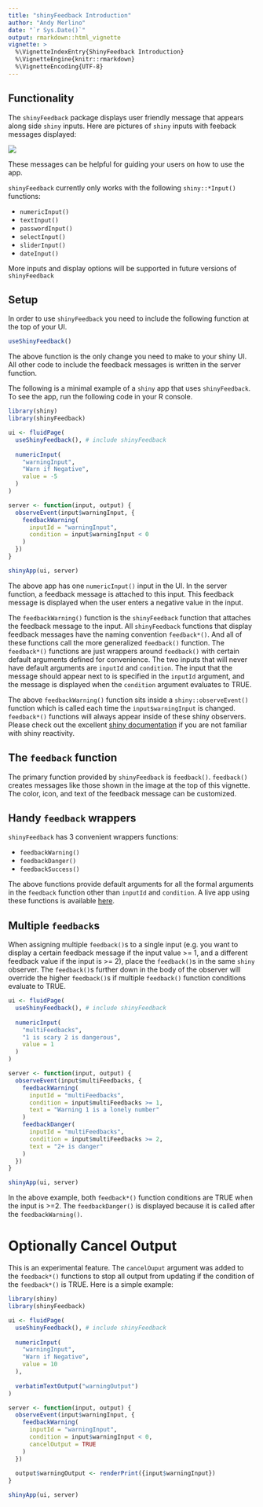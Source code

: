 ```yaml
---
title: "shinyFeedback Introduction"
author: "Andy Merlino"
date: "`r Sys.Date()`"
output: rmarkdown::html_vignette
vignette: >
  %\VignetteIndexEntry{ShinyFeedback Introduction}
  %\VignetteEngine{knitr::rmarkdown}
  %\VignetteEncoding{UTF-8}
---
```


## Functionality

The `shinyFeedback` package displays user friendly message that appears along side `shiny` inputs.  Here are pictures of `shiny` inputs with feeback messages displayed:

![](feedback-screenshot.png)

These messages can be helpful for guiding your users on how to use the app. 

`shinyFeedback` currently only works with the following `shiny::*Input()` functions:

- `numericInput()`
- `textInput()`
- `passwordInput()`
- `selectInput()`
- `sliderInput()`
- `dateInput()`

More inputs and display options will be supported in future versions of `shinyFeedback`

## Setup

In order to use `shinyFeedback` you need to include the following function at the top of your UI.

```r
useShinyFeedback()
```

The above function is the only change you need to make to your shiny UI.  All other code to include the feedback messages is written in the server function.

The following is a minimal example of a `shiny` app that uses `shinyFeedback`.  To see the app, run the following code in your R console.

```r
library(shiny)
library(shinyFeedback)

ui <- fluidPage(
  useShinyFeedback(), # include shinyFeedback
  
  numericInput(
    "warningInput",
    "Warn if Negative",
    value = -5
  )
)

server <- function(input, output) {
  observeEvent(input$warningInput, {
    feedbackWarning(
      inputId = "warningInput",
      condition = input$warningInput < 0
    )
  })
}

shinyApp(ui, server)
```

The above app has one `numericInput()` input in the UI.  In the server function, a feedback message is attached to this input. This feedback message is displayed when the user enters a negative value in the input.

The `feedbackWarning()` function is the `shinyFeedback` function that attaches the feedback message to the input.  All `shinyFeedback` functions that display feedback messages have the naming convention `feedback*()`.  And all of these functions call the more generalized `feedback()` function.  The `feedback*()` functions are just wrappers around `feedback()` with certain default arguments defined for convenience.  The two inputs that will never have default arguments are `inputId` and `condition`.  The input that the message should appear next to is specified in the `inputId` argument, and the message is displayed when the `condition` argument evaluates to TRUE.

The above `feedbackWarning()` function sits inside a `shiny::observeEvent()` function which is called each time the `input$warningInput` is changed. `feedback*()` functions will always appear inside of these shiny observers.  Please check out the excellent [shiny documentation](https://shiny.rstudio.com/) if you are not familiar with shiny reactivity. 

## The `feedback` function

The primary function provided by `shinyFeedback` is `feedback()`. `feedback()` creates messages like those shown in the image at the top of this vignette.  The color, icon, and text of the feedback message can be customized.

## Handy `feedback` wrappers

`shinyFeedback` has 3 convenient wrappers functions:

- `feedbackWarning()`
- `feedbackDanger()`
- `feedbackSuccess()`

The above functions provide default arguments for all the formal arguments in the `feedback` function other than `inputId` and `condition`.  A live app using these functions is available [here](https://merlinoa.shinyapps.io/shinyfeedbackapp/).

## Multiple `feedback`s

When assigning multiple `feedback()`s to a single input (e.g. you want to display a certain feedback message if the input value >= 1, and a different feedback value if the input is >= 2), place the `feedback()`s in the same `shiny` observer.  The `feedback()`s further down in the body of the observer will override the higher `feedback()`s if multiple `feedback()` function conditions evaluate to TRUE.

```r
ui <- fluidPage(
  useShinyFeedback(), # include shinyFeedback
  
  numericInput(
    "multiFeedbacks",
    "1 is scary 2 is dangerous", 
    value = 1
  )
)

server <- function(input, output) {
  observeEvent(input$multiFeedbacks, {
    feedbackWarning(
      inputId = "multiFeedbacks",
      condition = input$multiFeedbacks >= 1,
      text = "Warning 1 is a lonely number"
    )
    feedbackDanger(
      inputId = "multiFeedbacks",
      condition = input$multiFeedbacks >= 2,
      text = "2+ is danger"
    )
  })
}

shinyApp(ui, server)
```

In the above example, both `feedback*()` function conditions are TRUE when the input is >=2.  The `feedbackDanger()` is displayed because it is called after the `feedbackWarning()`.

# Optionally Cancel Output

This is an experimental feature.  The `cancelOuput` argument was added to the `feedback*()` functions to stop all output from updating if the condition of the `feedback*()` is TRUE.  Here is a simple example:

```r
library(shiny)
library(shinyFeedback)

ui <- fluidPage(
  useShinyFeedback(), # include shinyFeedback
  
  numericInput(
    "warningInput",
    "Warn if Negative",
    value = 10
  ),
  
  verbatimTextOutput("warningOutput")
)

server <- function(input, output) {
  observeEvent(input$warningInput, {
    feedbackWarning(
      inputId = "warningInput",
      condition = input$warningInput < 0,
      cancelOutput = TRUE
    )
  })
  
  output$warningOutput <- renderPrint({input$warningInput})
}

shinyApp(ui, server)
```